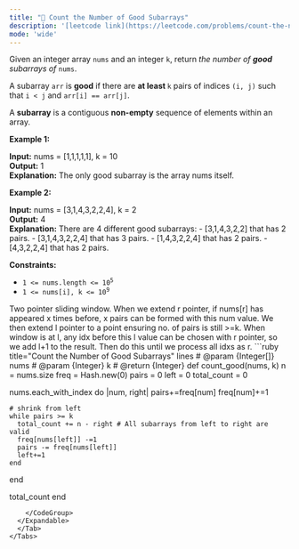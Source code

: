 ```yaml
---
title: "🧀 Count the Number of Good Subarrays"
description: '[leetcode link](https://leetcode.com/problems/count-the-number-of-good-subarrays/description/)'
mode: 'wide'
---
```

<Tabs>
  <Tab title="Question" icon="circle-question" iconType="regular">
    <Card>
      <p>Given an integer array <code>nums</code> and an integer <code>k</code>, return <em>the number of <strong>good</strong> subarrays of</em> <code>nums</code>.</p>  <p>A subarray <code>arr</code> is <strong>good</strong> if there are <strong>at least </strong><code>k</code> pairs of indices <code>(i, j)</code> such that <code>i &lt; j</code> and <code>arr[i] == arr[j]</code>.</p>  <p>A <strong>subarray</strong> is a contiguous <strong>non-empty</strong> sequence of elements within an array.</p>   <p><strong class="example">Example 1:</strong></p>   <strong>Input:</strong> nums = [1,1,1,1,1], k = 10 <br/> <strong>Output:</strong> 1 <br/> <strong>Explanation:</strong> The only good subarray is the array nums itself.   <p><strong class="example">Example 2:</strong></p>   <strong>Input:</strong> nums = [3,1,4,3,2,2,4], k = 2 <br/> <strong>Output:</strong> 4 <br/> <strong>Explanation:</strong> There are 4 different good subarrays: - [3,1,4,3,2,2] that has 2 pairs. - [3,1,4,3,2,2,4] that has 3 pairs. - [1,4,3,2,2,4] that has 2 pairs. - [4,3,2,2,4] that has 2 pairs.    <p><strong>Constraints:</strong></p>  <ul>  <li><code>1 &lt;= nums.length &lt;= 10<sup>5</sup></code></li>  <li><code>1 &lt;= nums[i], k &lt;= 10<sup>9</sup></code></li> </ul> 
    </Card>
  </Tab>
  <Tab title="Solution" icon="lightbulb" iconType="regular" >
    <Card>
      Two pointer sliding window. When we extend r pointer, if nums[r] has appeared x times before, x pairs can be formed with this num value. We then extend l pointer to a point ensuring no. of pairs is still &gt;=k. When window is at l, any idx before this l value can be chosen with r pointer, so we add l+1 to the result. Then do this until we process all idxs as r.
</Card>
  <Expandable title="code">
    <CodeGroup dropdown>
```ruby title="Count the Number of Good Subarrays" lines
# @param {Integer[]} nums
# @param {Integer} k
# @return {Integer}
def count_good(nums, k)
  n = nums.size
  freq = Hash.new(0)
  pairs = 0 
  left = 0
  total_count = 0

  nums.each_with_index do |num, right|
    pairs+=freq[num]
    freq[num]+=1

    # shrink from left
    while pairs >= k
      total_count += n - right # All subarrays from left to right are valid
      freq[nums[left]] -=1
      pairs -= freq[nums[left]]
      left+=1
    end
  end
  
  total_count
end
```
    </CodeGroup>
  </Expandable>
  </Tab>
</Tabs>